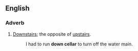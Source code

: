 ==English==

===Adverb===
{{en-adv|-}}

# {{cx|idiom|lang=en}} [[downstairs|Downstairs]]; the opposite of [[upstairs]].
#: I had to run '''down cellar''' to turn off the water main.